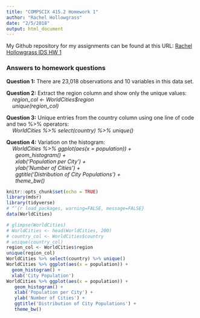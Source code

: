 ```yaml
---
title: "COMPSCIX 415.2 Homework 1"
author: "Rachel Hollowgrass"
date: "2/5/2018"
output: html_document
---
```


My Github repository for my assignments can be found at this URL: [Rachel Hollowgrass IDS HW 1](https://github.com/rachelhollowgrass/ids-hw-1)

### Answers to homework questions
**Question 1:** There are 23,018 observations and 10 variables in this data set.  
  
**Question 2:** Extract the region column and show only the unique values:  
    *region_col <- WorldCities$region*  
    *unique(region_col)*

**Question 3:** Unique entries from the country column using one line of code and two %>% operators:  
    *WorldCities %>% select(country) %>% unique()*  

**Question 4:** Variation on the histogram:  
    *WorldCities %>% ggplot(aes(x = population)) +*  
      *geom_histogram() +*  
      *xlab('Population per City') +*   
      *ylab('Number of Cities') +*  
      *ggtitle('Distribution of City Populations') +*  
      *theme_bw()*  


```r
knitr::opts_chunk$set(echo = TRUE)
library(mdsr)
library(tidyverse)
# “‘{r load_packages, warning=FALSE, message=FALSE}
data(WorldCities)
```

``` r
# glimpse(WorldCities)
# WorldCities <- head(WorldCities, 200)
# country_col <- WorldCities$country
# unique(country_col)
region_col <- WorldCities$region
unique(region_col)
WorldCities %>% select(country) %>% unique()
WorldCities %>% ggplot(aes(x = population)) + 
  geom_histogram() +
  xlab('City Population')
WorldCities %>% ggplot(aes(x = population)) + 
   geom_histogram() +
   xlab('Population per City') + 
   ylab('Number of Cities') + 
   ggtitle('Distribution of City Populations') + 
   theme_bw()
```